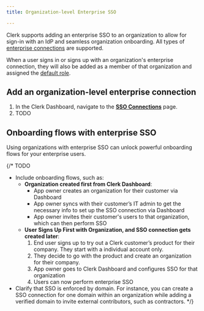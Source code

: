```yaml
---
title: Organization-level Enterprise SSO

---
```


Clerk supports adding an enterprise SSO to an organization to allow for sign-in with an IdP and seamless organization onboarding. All types of [enterprise connections](/docs/authentication/enterprise-connections/authentication-flows) are supported.

When a user signs in or signs up with an organization's enterprise connection, they will also be added as a member of that organization and assigned the [default role](/docs/organizations/roles-permissions#default-roles).

## Add an organization-level enterprise connection

1. In the Clerk Dashboard, navigate to the [**SSO Connections**](https://dashboard.clerk.com/last-active?path=user-authentication/sso-connections) page.
1. TODO

## Onboarding flows with enterprise SSO

Using organizations with enterprise SSO can unlock powerful onboarding flows for your enterprise users.

{/* TODO
- Include onboarding flows, such as:
  - **Organization created first from Clerk Dashboard**:
    - App owner creates an organization for their customer via Dashboard
    - App owner syncs with their customer’s IT admin to get the necessary info to set up the SSO connection via Dashboard
    - App owner invites their customer's users to that organization, which can then perform SSO
  - **User Signs Up First with Organization, and SSO connection gets created later**:
    1. End user signs up to try out a Clerk customer’s product for their company. They start with a individual account only.
    2. They decide to go with the product and create an organization for their company.
    3. App owner goes to Clerk Dashboard and configures SSO for that organization
    4. Users can now perform enterprise SSO
- Clarify that SSO is enforced by domain. For instance, you can create a SSO connection for one domain within an organization while adding a verified domain to invite external contributors, such as contractors. */}